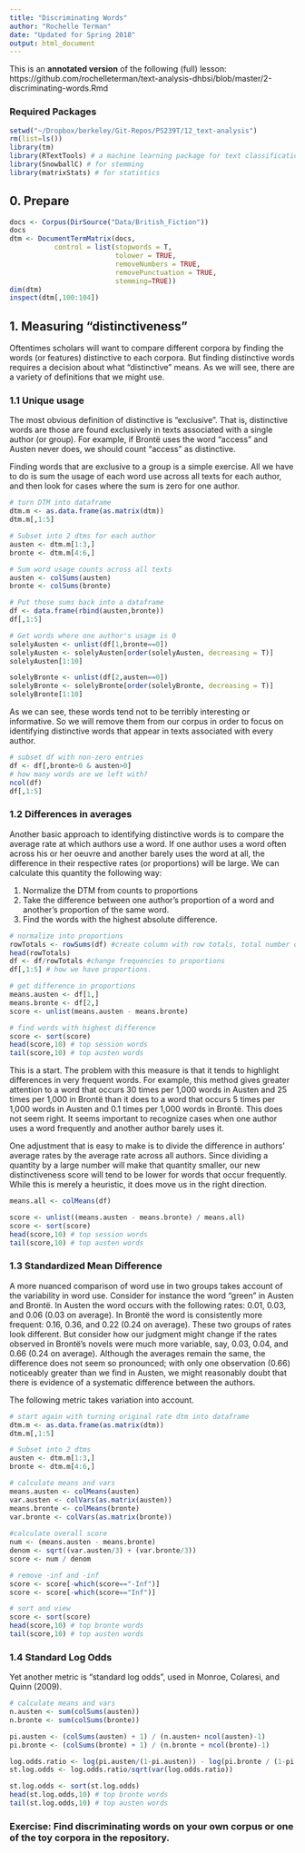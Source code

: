 ```yaml
---
title: "Discriminating Words"
author: "Rochelle Terman"
date: "Updated for Spring 2018"
output: html_document
---
```


This is an **annotated version** of the following (full) lesson: https://github.com/rochelleterman/text-analysis-dhbsi/blob/master/2-discriminating-words.Rmd

### Required Packages

```r
setwd("~/Dropbox/berkeley/Git-Repos/PS239T/12_text-analysis")
rm(list=ls())
library(tm)
library(RTextTools) # a machine learning package for text classification written in R
library(SnowballC) # for stemming
library(matrixStats) # for statistics
```


## 0. Prepare
```r
docs <- Corpus(DirSource("Data/British_Fiction"))
docs
dtm <- DocumentTermMatrix(docs,
           control = list(stopwords = T,
                          tolower = TRUE,
                          removeNumbers = TRUE,
                          removePunctuation = TRUE,
                          stemming=TRUE))
dim(dtm)
inspect(dtm[,100:104])
```

## 1. Measuring "distinctiveness"

Oftentimes scholars will want to compare different corpora by finding the words (or features) distinctive to each corpora. But finding distinctive words requires a decision about what “distinctive” means. As we will see, there are a variety of definitions that we might use. 

### 1.1 Unique usage

The most obvious definition of distinctive is "exclusive". That is, distinctive words are those are found exclusively in texts associated with a single author (or group). For example, if Brontë uses the word “access” and Austen never does, we should count “access” as distinctive. 

Finding words that are exclusive to a group is a simple exercise. All we have to do is sum the usage of each word use across all texts for each author, and then look for cases where the sum is zero for one author.

```r
# turn DTM into dataframe
dtm.m <- as.data.frame(as.matrix(dtm))
dtm.m[,1:5]

# Subset into 2 dtms for each author
austen <- dtm.m[1:3,]
bronte <- dtm.m[4:6,]

# Sum word usage counts across all texts
austen <- colSums(austen)
bronte <- colSums(bronte)

# Put those sums back into a dataframe
df <- data.frame(rbind(austen,bronte))
df[,1:5]

# Get words where one author's usage is 0
solelyAusten <- unlist(df[1,bronte==0])
solelyAusten <- solelyAusten[order(solelyAusten, decreasing = T)]
solelyAusten[1:10]

solelyBronte <- unlist(df[2,austen==0])
solelyBronte <- solelyBronte[order(solelyBronte, decreasing = T)]
solelyBronte[1:10]
```

As we can see, these words tend not to be terribly interesting or informative. So we will remove them from our corpus in order to focus on identifying distinctive words that appear in texts associated with every author.

```r
# subset df with non-zero entries
df <- df[,bronte>0 & austen>0]
# how many words are we left with?
ncol(df)
df[,1:5]
```

### 1.2 Differences in averages

Another basic approach to identifying distinctive words is to compare the average rate at which authors use a word. If one author uses a word often across his or her oeuvre and another barely uses the word at all, the difference in their respective rates (or proportions) will be large. We can calculate this quantity the following way:

1. Normalize the DTM from counts to proportions
2. Take the difference between one author's proportion of a word and another's proportion of the same word.
3. Find the words with the highest absolute difference.

```r
# normalize into proportions
rowTotals <- rowSums(df) #create column with row totals, total number of words per document
head(rowTotals)
df <- df/rowTotals #change frequencies to proportions
df[,1:5] # how we have proportions.

# get difference in proportions
means.austen <- df[1,]
means.bronte <- df[2,]
score <- unlist(means.austen - means.bronte)

# find words with highest difference
score <- sort(score)
head(score,10) # top session words
tail(score,10) # top austen words
```

This is a start. The problem with this measure is that it tends to highlight differences in very frequent words. For example, this method gives greater attention to a word that occurs 30 times per 1,000 words in Austen and 25 times per 1,000 in Brontë than it does to a word that occurs 5 times per 1,000 words in Austen and 0.1 times per 1,000 words in Brontë. This does not seem right. It seems important to recognize cases when one author uses a word frequently and another author barely uses it.

One adjustment that is easy to make is to divide the difference in authors’ average rates by the average rate across all authors. Since dividing a quantity by a large number will make that quantity smaller, our new distinctiveness score will tend to be lower for words that occur frequently. While this is merely a heuristic, it does move us in the right direction.

```{r]}

means.all <- colMeans(df)

score <- unlist((means.austen - means.bronte) / means.all)
score <- sort(score)
head(score,10) # top session words
tail(score,10) # top austen words
```

### 1.3 Standardized Mean Difference

A more nuanced comparison of word use in two groups takes account of the variability in word use. Consider for instance the word “green” in Austen and Brontë. In Austen the word occurs with the following rates: 0.01, 0.03, and 0.06 (0.03 on average). In Brontë the word is consistently more frequent: 0.16, 0.36, and 0.22 (0.24 on average). These two groups of rates look different. But consider how our judgment might change if the rates observed in Brontë’s novels were much more variable, say, 0.03, 0.04, and 0.66 (0.24 on average). Although the averages remain the same, the difference does not seem so pronounced; with only one observation (0.66) noticeably greater than we find in Austen, we might reasonably doubt that there is evidence of a systematic difference between the authors.

The following metric takes variation into account.

```r
# start again with turning original rate dtm into dataframe
dtm.m <- as.data.frame(as.matrix(dtm))
dtm.m[,1:5]

# Subset into 2 dtms
austen <- dtm.m[1:3,]
bronte <- dtm.m[4:6,]

# calculate means and vars
means.austen <- colMeans(austen)
var.austen <- colVars(as.matrix(austen))
means.bronte <- colMeans(bronte)
var.bronte <- colVars(as.matrix(bronte))
  
#calculate overall score
num <- (means.austen - means.bronte) 
denom <- sqrt((var.austen/3) + (var.bronte/3))
score <- num / denom

# remove -inf and -inf
score <- score[-which(score=="-Inf")]
score <- score[-which(score=="Inf")]

# sort and view
score <- sort(score)
head(score,10) # top bronte words
tail(score,10) # top austen words
```

### 1.4 Standard Log Odds

Yet another metric is "standard log odds", used in Monroe, Colaresi, and Quinn (2009).

```r
# calculate means and vars
n.austen <- sum(colSums(austen))
n.bronte <- sum(colSums(bronte))

pi.austen <- (colSums(austen) + 1) / (n.austen+ ncol(austen)-1)
pi.bronte <- (colSums(bronte) + 1) / (n.bronte + ncol(bronte)-1)  

log.odds.ratio <- log(pi.austen/(1-pi.austen)) - log(pi.bronte / (1-pi.bronte))
st.log.odds <- log.odds.ratio/sqrt(var(log.odds.ratio))

st.log.odds <- sort(st.log.odds)
head(st.log.odds,10) # top bronte words
tail(st.log.odds,10) # top austen words
```

### Exercise: Find discriminating words on your own corpus or one of the toy corpora in the repository.
